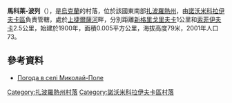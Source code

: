 {{coord|48|3|57|N|35|58|4|E|scale:100000|display=title}}

'''馬科萊-波列'''（{{lang-uk|Миколай-Поле}}），是[[烏克蘭|烏克蘭]]的村落，位於該國東南部[[扎波羅熱州|扎波羅熱州]]，由[[諾沃米科拉伊夫卡區|諾沃米科拉伊夫卡區]]負責管轄，處於[[上捷爾薩河|上捷爾薩河]]畔，分別距離[[新格里戈里夫卡_(諾沃米科拉伊夫卡區)|新格里戈里夫卡]]1公里和[[索菲伊夫卡_(諾沃米科拉伊夫卡區)|索菲伊夫卡]]2.5公里，始建於1900年，面積0.005平方公里，海拔高度79米，2001年人口73。

==參考資料==
* [http://weather.in.ua/ua/zaporozhskaja/15624 Погода в селі Миколай-Поле] {{Wayback|url=http://weather.in.ua/ua/zaporozhskaja/15624 |date=20160305221422 }}

[[Category:扎波羅熱州村落|Category:扎波羅熱州村落]]
[[Category:諾沃米科拉伊夫卡區村落|Category:諾沃米科拉伊夫卡區村落]]


{{Zaporizhia-geo-stub}}